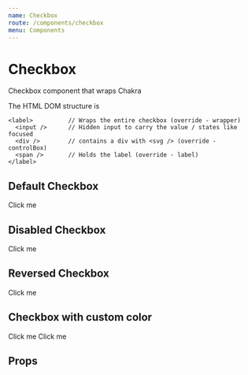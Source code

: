 ```yaml
---
name: Checkbox
route: /components/checkbox
menu: Components
---
```



# Checkbox

Checkbox component that wraps Chakra

The HTML DOM structure is

```
<label>          // Wraps the entire checkbox (override - wrapper)
  <input />      // Hidden input to carry the value / states like focused
  <div />        // contains a div with <svg /> (override - controlBox)
  <span />       // Holds the label (override - label)
</label>
```



## Default Checkbox
<Playground>
  <Checkbox>Click me</Checkbox>
</Playground>

## Disabled Checkbox
<Playground>
  <Checkbox isDisabled={true}>Click me</Checkbox>
</Playground>

## Reversed Checkbox
<Playground>
  <Checkbox isReversed={true}>Click me</Checkbox>
</Playground>

## Checkbox with custom color
<Playground>
  <Box display='flex'>
    <Checkbox
      override={{
        controlBox: {
          _checked: {
            bg: '#029107f2',
            borderColor: '#029107f2',
          }
        }
      }}
    >Click me</Checkbox>
    <Checkbox
      override={{
        controlBox: {
          _checked: {
            bg: '#3502ffe0',
            borderColor: '#3502ffe0',
          },
          _hover: {
            borderColor: '#3502ffe0',
            shadow: 'checkbox.hover',
          }
        }
      }}
    >Click me</Checkbox>
  </Box>
</Playground>

## Props

<Props of={Checkbox}/>
